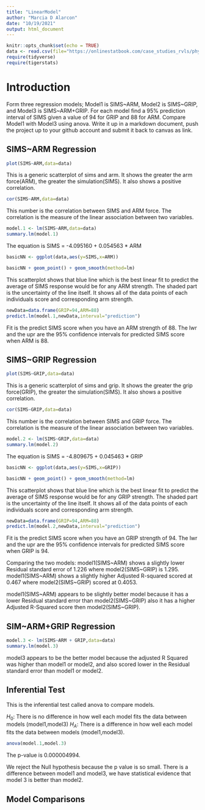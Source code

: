 ```yaml
---
title: "LinearModel"
author: "Marcia D Alarcon"
date: "10/19/2021"
output: html_document
---
```


```r
knitr::opts_chunk$set(echo = TRUE)
data <- read.csv(file="https://onlinestatbook.com/case_studies_rvls/physical_strength/data.txt",sep="",header=TRUE)  
require(tidyverse)
require(tigerstats)
```

# Introduction

Form three regression models; Model1 is SIMS~ARM, Model2 is SIMS~GRIP, and Model3 is SIMS~ARM+GRIP. For each model find a 95% prediction interval of SIMS given a value of 94  for GRIP and 88 for ARM. Compare Model1 with Model3 using anova. Write it up in a markdown document, push the project up to your github account and submit it back to canvas as link. 

## SIMS~ARM Regression

```r
plot(SIMS~ARM,data=data)
```

This is a generic scatterplot of sims and arm. It shows the greater the arm force(ARM), the greater the simulation(SIMS). It also shows a positive correlation.

```r
cor(SIMS~ARM,data=data)
```

This number is the correlation between SIMS and ARM force. The correlation is the measure of the linear association between two variables.


```r
model.1 <- lm(SIMS~ARM,data=data)
summary.lm(model.1)
```

The equation is SIMS = -4.095160 + 0.054563 * ARM


```r
basicNN <- ggplot(data,aes(y=SIMS,x=ARM))
```

```r
basicNN + geom_point() + geom_smooth(method=lm)
``` 

This scatterplot shows that blue line which is the best linear fit to predict the average of SIMS response would be for any ARM strength. The shaded part is the uncertainty of the line itself. It shows all of the data points of each individuals score and corresponding arm strength. 


```r
newData=data.frame(GRIP=94,ARM=88)
predict.lm(model.1,newData,interval="prediction")
```

Fit is the predict SIMS score when you have an ARM strength of 88. The lwr and the upr are the 95% confidence intervals for predicted SIMS score when ARM is 88.

## SIMS~GRIP Regression

```r
plot(SIMS~GRIP,data=data)
```

This is a generic scatterplot of sims and grip. It shows the greater the grip force(GRIP), the greater the simulation(SIMS). It also shows a positive correlation.

```r
cor(SIMS~GRIP,data=data)
```

This number is the correlation between SIMS and GRIP force. The correlation is the measure of the linear association between two variables.

```r
model.2 <- lm(SIMS~GRIP,data=data)
summary.lm(model.2)
```

The equation is SIMS = -4.809675 + 0.045463 * GRIP

```r
basicNN <- ggplot(data,aes(y=SIMS,x=GRIP))
```

```r
basicNN + geom_point() + geom_smooth(method=lm)
``` 

This scatterplot shows that blue line which is the best linear fit to predict the average of SIMS response would be for any GRIP strength. The shaded part is the uncertainty of the line itself. It shows all of the data points of each individuals score and corresponding arm strength.

```r
newData=data.frame(GRIP=94,ARM=88)
predict.lm(model.2,newData,interval="prediction")
```

Fit is the predict SIMS score when you have an GRIP strength of 94. The lwr and the upr are the 95% confidence intervals for predicted SIMS score when GRIP is 94.

Comparing the two models:
model1(SIMS~ARM) shows a slightly lower Residual standard error of 1.226 where model2(SIMS~GRIP) is 1.295. model1(SIMS~ARM) shows a slightly higher Adjusted R-squared scored at 0.467 where model2(SIMS~GRIP) scored at 0.4053.

model1(SIMS~ARM) appears to be slightly better model because it has a lower Residual standard error than model2(SIMS~GRIP) also it has a higher Adjusted R-Squared score then model2(SIMS~GRIP).


## SIM~ARM+GRIP Regression

```r
model.3 <- lm(SIMS~ARM + GRIP,data=data)
summary.lm(model.3)
``` 

model3 appears to be the better model because the adjusted R Squared was higher than model1 or model2, and also scored lower in the Residual standard error than model1 or model2.


## Inferential Test

This is the inferential test called anova to compare models.

$H_0$: There is no difference in how well each model fits the data between models (model1,model3)
$H_A$: There is a difference in how well each model fits the data between models (model1,model3).

```r
anova(model.1,model.3)
```

The p-value is 0.000004994.

We reject the Null hypothesis because the p value is so small. There is a difference between model1 and model3, we have statistical evidence that model 3 is better than model2.




## Model Comparisons
